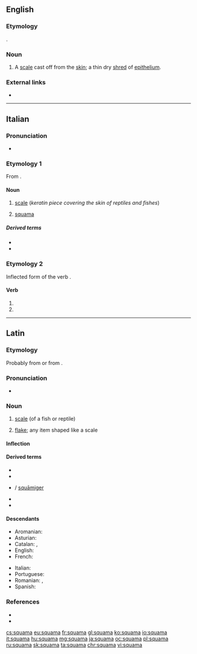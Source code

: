 ==English==

===Etymology===
{{etyl|la|en}} {{m|la|squāma||scale}}.

===Noun===
{{en-noun|squamae|s}}
# {{lb|en|medicine}} A [[scale]] cast off from the [[skin]]; a thin dry [[shred]] of [[epithelium]].

===External links===
* {{R:OneLook}}

{{Webster 1913}}

----

==Italian==

===Pronunciation===
* {{IPA|ˈskwama|lang=it}}

===Etymology 1===
From {{etyl|la|it}} {{m|la|squāma}}.

====Noun====
{{it-noun|f}}

# {{lb|it|zoology}} [[scale]] (''keratin piece covering the skin of reptiles and fishes'')
# {{lb|it|skeleton}} [[#English|squama]]

=====Derived terms=====
* {{l|it|squamare}}
* {{l|it|squamoso}}

===Etymology 2===
Inflected form of the verb {{m|it|squamare}}.

====Verb====
{{head|it|verb form}}

# {{inflection of|squamare||3|s|pres|indc|lang=it}}
# {{inflection of|squamare||2|s|impr|lang=it}}

----

==Latin==

===Etymology===
Probably from {{m|la|squalus||filthy, foul}} or from {{der|la|ine-pro|*(s)kewH-||to cover}}. 

===Pronunciation===
* {{a|Classical}} {{IPA|/ˈskʷaː.ma/|lang=la}}

===Noun===
{{la-noun|squāma||squāmae|f|first}}

# [[scale]] (of a fish or reptile)
# {{lb|la|by extension}} [[flake]]; any item shaped like a scale

====Inflection====
{{la-decl-1st|squām}}

====Derived terms====
* {{l|la|squamatus|squāmātus}}
* {{l|la|squameus|squāmeus}}
* {{l|la|squamifer|squāmifer}} / [[squamiger|squāmiger]]
* {{l|la|squamosus|squāmōsus}}
* {{l|la|squamula|squāmula}}

====Descendants====
{{top2}}
* Aromanian: {{l|rup|scamã}}
* Asturian: {{l|ast|escama}}
* Catalan: {{l|ca|escama}}, {{l|ca|esquama}}
* English: {{l|en|squama}}
* French: {{l|fr|squame}}
{{mid2}}
* Italian: {{l|it|squama}}
* Portuguese: {{l|pt|escama}}
* Romanian: {{l|ro|scamă}}, {{l|ro|scvamă}}
* Spanish: {{l|es|escama}}
{{bottom}}

===References===
* {{R:L&S}}
* {{R:Gaffiot}}

[[cs:squama]]
[[eu:squama]]
[[fr:squama]]
[[gl:squama]]
[[ko:squama]]
[[io:squama]]
[[it:squama]]
[[hu:squama]]
[[mg:squama]]
[[ja:squama]]
[[oc:squama]]
[[pl:squama]]
[[ru:squama]]
[[sk:squama]]
[[ta:squama]]
[[chr:squama]]
[[vi:squama]]